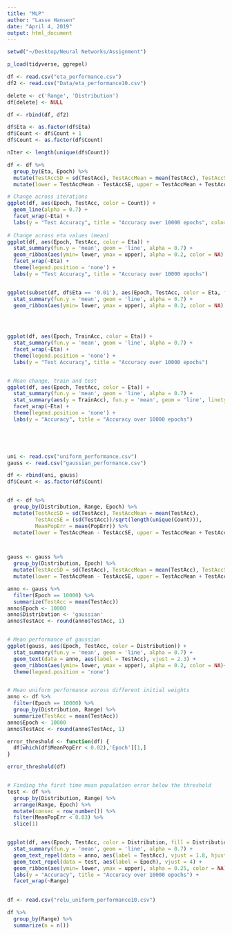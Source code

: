 ```yaml
---
title: "MLP"
author: "Lasse Hansen"
date: "April 4, 2019"
output: html_document
---
```


```r
setwd("~/Desktop/Neural Networks/Assignment")

p_load(tidyverse, ggrepel)

df <- read.csv("eta_performance.csv")
df2 <- read.csv("Data/eta_performance10.csv")

delete <- c('Range', 'Distribution')
df[delete] <- NULL

df <- rbind(df, df2)

df$Eta <- as.factor(df$Eta)
df$Count <- df$Count + 1
df$Count <- as.factor(df$Count)

nIter <- length(unique(df$Count))

df <- df %>% 
  group_by(Eta, Epoch) %>% 
  mutate(TestAccSD = sd(TestAcc), TestAccMean = mean(TestAcc), TestAccSE = (sd(TestAcc))/sqrt(nIter)) %>% 
  mutate(lower = TestAccMean - TestAccSE, upper = TestAccMean + TestAccSE)

# Change across iterations  
ggplot(df, aes(Epoch, TestAcc, color = Count)) + 
  geom_line(alpha = 0.7) +
  facet_wrap(~Eta) +
  labs(y = "Test Accuracy", title = "Accuracy over 10000 epochs", color = 'Iteration')
  
# Change across eta values (mean)
ggplot(df, aes(Epoch, TestAcc, color = Eta)) + 
  stat_summary(fun.y = 'mean', geom = 'line', alpha = 0.7) +
  geom_ribbon(aes(ymin= lower, ymax = upper), alpha = 0.2, color = NA) +
  facet_wrap(~Eta) +
  theme(legend.position = 'none') +
  labs(y = "Test Accuracy", title = "Accuracy over 10000 epochs")


ggplot(subset(df, df$Eta == '0.01'), aes(Epoch, TestAcc, color = Eta, fill = Eta)) + 
  stat_summary(fun.y = 'mean', geom = 'line', alpha = 0.7) +
  geom_ribbon(aes(ymin= lower, ymax = upper), alpha = 0.2, color = NA) 


  

ggplot(df, aes(Epoch, TrainAcc, color = Eta)) + 
  stat_summary(fun.y = 'mean', geom = 'line', alpha = 0.7) +
  facet_wrap(~Eta) +
  theme(legend.position = 'none') +
  labs(y = "Test Accuracy", title = "Accuracy over 10000 epochs")


# Mean change, train and test
ggplot(df, aes(Epoch, TestAcc, color = Eta)) + 
  stat_summary(fun.y = 'mean', geom = 'line', alpha = 0.7) +
  stat_summary(aes(y = TrainAcc), fun.y = 'mean', geom = 'line', linetype = 'dashed', alpha = 0.7) +
  facet_wrap(~Eta) +
  theme(legend.position = 'none') +
  labs(y = "Accuracy", title = "Accuracy over 10000 epochs")



  
```


```r
uni <- read.csv("uniform_performance.csv")
gauss <- read.csv("gaussian_performance.csv")

df <- rbind(uni, gauss)
df$Count <- as.factor(df$Count)


df <- df %>% 
  group_by(Distribution, Range, Epoch) %>% 
  mutate(TestAccSD = sd(TestAcc), TestAccMean = mean(TestAcc), 
         TestAccSE = (sd(TestAcc))/sqrt(length(unique(Count))),
         MeanPopErr = mean(PopErr)) %>% 
  mutate(lower = TestAccMean - TestAccSE, upper = TestAccMean + TestAccSE)



gauss <- gauss %>% 
  group_by(Distribution, Epoch) %>% 
  mutate(TestAccSD = sd(TestAcc), TestAccMean = mean(TestAcc), TestAccSE = (sd(TestAcc))/sqrt(length(unique(Count)))) %>% 
  mutate(lower = TestAccMean - TestAccSE, upper = TestAccMean + TestAccSE)

anno <- gauss %>% 
  filter(Epoch == 10000) %>% 
  summarize(TestAcc = mean(TestAcc))
anno$Epoch <- 10000
anno$Distribution <- 'gaussian'
anno$TestAcc <- round(anno$TestAcc, 1)


# Mean performance of gaussian
ggplot(gauss, aes(Epoch, TestAcc, color = Distribution)) +
  stat_summary(fun.y = 'mean', geom = 'line', alpha = 0.7) +
  geom_text(data = anno, aes(label = TestAcc), vjust = 2.3) +
  geom_ribbon(aes(ymin= lower, ymax = upper), alpha = 0.2, color = NA)+
  theme(legend.position = 'none')


# Mean uniform performance across different initial weights
anno <- df %>% 
  filter(Epoch == 10000) %>% 
  group_by(Distribution, Range) %>% 
  summarize(TestAcc = mean(TestAcc))
anno$Epoch <- 10000
anno$TestAcc <- round(anno$TestAcc, 1)

error_threshold <- function(df) {
  df[which(df$MeanPopErr < 0.02),'Epoch'][1,]
}

error_threshold(df)


# Finding the first time mean population error below the threshold
test <- df %>% 
  group_by(Distribution, Range) %>% 
  arrange(Range, Epoch) %>% 
  mutate(consec = row_number()) %>% 
  filter(MeanPopErr < 0.03) %>% 
  slice(1)


ggplot(df, aes(Epoch, TestAcc, color = Distribution, fill = Distribution)) + 
  stat_summary(fun.y = 'mean', geom = 'line', alpha = 0.7) +
  geom_text_repel(data = anno, aes(label = TestAcc), vjust = 1.8, hjust = 0.7) +
  geom_text_repel(data = test, aes(label = Epoch), vjust = 4) +
  geom_ribbon(aes(ymin= lower, ymax = upper), alpha = 0.25, color = NA)+
  labs(y = "Accuracy", title = "Accuracy over 10000 epochs") +
  facet_wrap(~Range) 
  


```


```r
df <- read.csv("relu_uniform_performance10.csv")

df %>% 
  group_by(Range) %>% 
  summarize(n = n())
```
